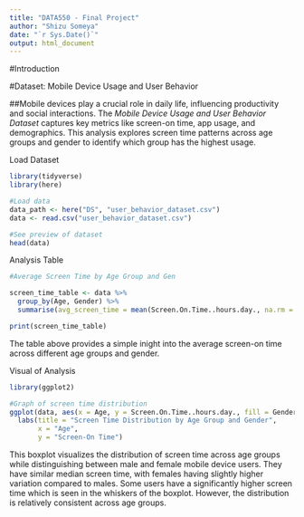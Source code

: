 ```yaml
---
title: "DATA550 - Final Project"
author: "Shizu Someya"
date: "`r Sys.Date()`"
output: html_document
---
```


#Introduction

#Dataset: Mobile Device Usage and User Behavior 

##Mobile devices play a crucial role in daily life, influencing productivity and social interactions. The _Mobile Device Usage and User Behavior Dataset_ captures key metrics like screen-on time, app usage, and demographics. This analysis explores screen time patterns across age groups and gender to identify which group has the highest usage.

Load Dataset
```r
library(tidyverse)
library(here)

#Load data
data_path <- here("DS", "user_behavior_dataset.csv")
data <- read.csv("user_behavior_dataset.csv")

#See preview of dataset
head(data)
```

Analysis Table
```r
#Average Screen Time by Age Group and Gen

screen_time_table <- data %>% 
  group_by(Age, Gender) %>% 
  summarise(avg_screen_time = mean(Screen.On.Time..hours.day., na.rm = TRUE))

print(screen_time_table)
```
The table above provides a simple inight into the average screen-on time across different age groups and gender. 

Visual of Analysis
```r
library(ggplot2)

#Graph of screen time distribution 
ggplot(data, aes(x = Age, y = Screen.On.Time..hours.day., fill = Gender)) + geom_boxplot() +
  labs(title = "Screen Time Distribution by Age Group and Gender",
       x = "Age",
       y = "Screen-On Time")

```

This boxplot visualizes the distribution of screen time across age groups while distinguishing between male and female mobile device users. They have similar median screen time, with females having slightly higher variation compared to males. Some users have a significantly higher screen time which is seen in the whiskers of the boxplot. However, the distribution is relatively consistent across age groups. 

